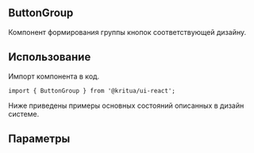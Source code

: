 

## ButtonGroup
Компонент формирования группы кнопок соответствующей дизайну.

## Использование
Импорт компонента в код.
```tsx
import { ButtonGroup } from '@kritua/ui-react';
```

Ниже приведены примеры основных состояний описанных в дизайн системе.
<Canvas>
    <Story id="components-buttons-button-group--column-desktop" />
</Canvas>
<Canvas>
    <Story id="components-buttons-button-group--row-desktop" />
</Canvas>
<Canvas>
    <Story id="components-buttons-button-group--column-mobile" />
</Canvas>
<Canvas>
    <Story id="components-buttons-button-group--row-mobile" />
</Canvas>

## Параметры
<ArgsTable of={ButtonGroup} />
